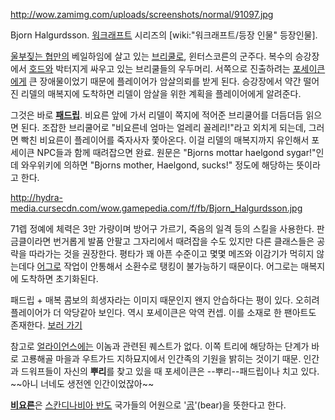 http://wow.zamimg.com/uploads/screenshots/normal/91097.jpg

Bjorn Halgurdsson. [[워크래프트]] 시리즈의 [wiki:"워크래프트/등장 인물" 등장인물].

[[울부짖는 협만]]의 베일하임에 살고 있는 [[브리쿨]]로, 윈터스코른의 군주다. 복수의 승강장에서 [[호드]]와 박터지게 싸우고 있는 브리쿨들의 우두머리. 서쪽으로 진출하려는 [[포세이큰]]에게 큰 장애물이었기 때문에 플레이어가 암살의뢰를 받게 된다. 승강장에서 약간 떨어진 리델의 매복지에 도착하면 리델이 암살을 위한 계획을 플레이어에게 알려준다.

그것은 바로 '''[[패드립]]'''. 비요른 앞에 가서 리델이 쪽지에 적어준 브리쿨어를 더듬더듬 읽으면 된다. 조잡한 브리쿨어로 "비요른네 엄마는 얼레리 꼴레리!"라고 외치게 되는데, 그러면 빡친 비요른이 플레이어를 죽자사자 쫓아온다. 이걸 리델의 매복지까지 유인해서 포세이큰 NPC들과 함께 때려잡으면 완료. 원문은 "Bjorns mottar haelgond sygar!"인데 와우위키에 의하면 "Bjorns mother, Haelgond, sucks!" 정도에 해당하는 뜻이라고 한다. 

http://hydra-media.cursecdn.com/wow.gamepedia.com/f/fb/Bjorn_Halgurdsson.jpg

71렙 정예에 체력은 3만 가량이며 방어구 가르기, 죽음의 일격 등의 스킬을 사용한다. 판금클이라면 번거롭게 발품 안팔고 그자리에서 때려잡을 수도 있지만 다른 클래스들은 공략을 따라가는 것을 권장한다. 평타가 꽤 아픈 수준이고 몇몇 메즈와 이감기가 먹히지 않는데다 [[어그로]] 작업이 안통해서 소환수로 탱킹이 불가능하기 때문이다. 어그로는 매복지에 도착하면 초기화된다.

패드립 + 매복 콤보의 희생자라는 이미지 때문인지 왠지 안습하다는 평이 있다. 오히려 플레이어가 더 악당같아 보인다. 역시 포세이큰은 악역 컨셉. 이를 소재로 한 팬아트도 존재한다. [http://www.inven.co.kr/board/powerbbs.php?come_idx=2117&query=view&p=1&my=&category=&sort=PID&orderby=&where=&name=category&subject=&content=&keyword=%C3%BC%B8%AE%B3%EB%B9%D9&sterm=&iskin=&l=2233 보러 가기]

참고로 [[얼라이언스]]에는 이놈과 관련된 퀘스트가 없다. 이쪽 트리에 해당하는 단계가 바로 고룡해골 마을과 우트가드 지하묘지에서 인간족의 기원을 밝히는 것이기 때문. 인간과 드워프들이 자신의 '''뿌리'''를 찾고 있을 때 포세이큰은 --뿌리--패드립이나 치고 있다. ~~아니 너네도 생전엔 인간이었잖아~~

'''[[비요른]]'''은 [[스칸디나비아 반도]] 국가들의 어원으로 '[[곰]]'(bear)을 뜻한다고 한다.
